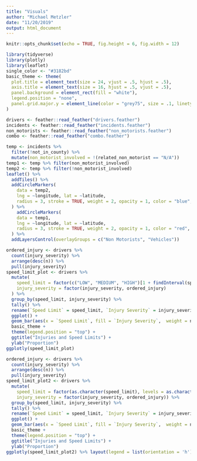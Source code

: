 ```yaml
---
title: "Visuals"
author: "Michael Metzler"
date: "11/20/2019"
output: html_document
---
```


```r
knitr::opts_chunk$set(echo = TRUE, fig.height = 6, fig.width = 12)
```

```r
library(tidyverse)
library(plotly)
library(leaflet)
single_color <- "#3182bd"
basic_theme <- theme(
  plot.title = element_text(size = 24, vjust = .5, hjust = .5),
  axis.title = element_text(size = 16, hjust = .5, vjust = .5),
  panel.background = element_rect(fill = "white"),
  legend.position = "none",
  panel.grid.major.y = element_line(color = "grey75", size = .1, linetype = "solid")
)
```

```r
drivers <- feather::read_feather("drivers.feather")
incidents <- feather::read_feather("incidents.feather")
non_motorists <- feather::read_feather("non_motorists.feather")
combo <- feather::read_feather("combo.feather")
```

```r
temp <- incidents %>%
  filter(!not_in_county) %>%
  mutate(non_motorist_involved = !(related_non_motorist == "N/A"))
temp1 <- temp %>% filter(non_motorist_involved)
temp2 <- temp %>% filter(!non_motorist_involved)
leaflet() %>%
  addTiles() %>%
  addCircleMarkers(
    data = temp2,
    lng = ~longitude, lat = ~latitude,
    radius = 3, stroke = TRUE, weight = 2, opacity = 1, color = "blue", group = "Vehicles"
  ) %>%
    addCircleMarkers(
    data = temp1,
    lng = ~longitude, lat = ~latitude,
    radius = 3, stroke = TRUE, weight = 2, opacity = 1, color = "red", group = "Non Motorists"
  ) %>%
  addLayersControl(overlayGroups = c("Non Motorists", "Vehicles"))
```

```r
ordered_injury <- drivers %>%
  count(injury_severity) %>%
  arrange(desc(n)) %>%
  pull(injury_severity)
speed_limit_plot <- drivers %>%
  mutate(
    speed_limit = factor(c("LOW", "MEDIUM", "HIGH")[1 + findInterval(speed_limit, c(31, 46))], levels = c("LOW", "MEDIUM", "HIGH")),
    injury_severity = factor(injury_severity, ordered_injury)
  ) %>%
  group_by(speed_limit, injury_severity) %>%
  tally() %>%
  rename(`Speed Limit` = speed_limit, `Injury Severity` = injury_severity) %>%
  ggplot() +
  geom_bar(aes(x = `Speed Limit`, fill = `Injury Severity`,  weight = n), position = "fill") +
  basic_theme +
  theme(legend.position = "top") +
  ggtitle("Injuries and Speed Limits") +
  ylab("Proportion")
ggplotly(speed_limit_plot)
```

```r
ordered_injury <- drivers %>%
  count(injury_severity) %>%
  arrange(desc(n)) %>%
  pull(injury_severity)
speed_limit_plot2 <- drivers %>%
  mutate(
    speed_limit = factor(as.character(speed_limit), levels = as.character(seq.int(from = 0, to = 70, by = 5))),
    injury_severity = factor(injury_severity, ordered_injury)) %>%
  group_by(speed_limit, injury_severity) %>%
  tally() %>%
  rename(`Speed Limit` = speed_limit, `Injury Severity` = injury_severity) %>%
  ggplot() +
  geom_bar(aes(x = `Speed Limit`, fill = `Injury Severity`,  weight = n), position = "fill") +
  basic_theme +
  theme(legend.position = "top") +
  ggtitle("Injuries and Speed Limits") +
  ylab("Proportion")
ggplotly(speed_limit_plot2) %>% layout(legend = list(orientation = 'h'))
```

